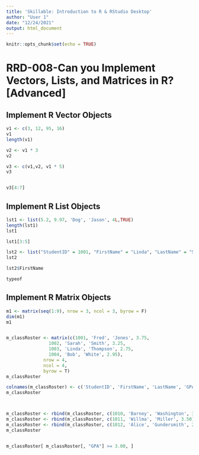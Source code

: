 ```yaml
---
title: 'Skillable: Introduction to R & RStudio Desktop'
author: "User 1"
date: "12/24/2021"
output: html_document
---
```


```r
knitr::opts_chunk$set(echo = TRUE)
```


# RRD-008-Can you Implement Vectors, Lists, and Matrices in R? [Advanced]

## Implement R Vector Objects
```r

v1 <- c(3, 12, 95, 16)
v1
length(v1)

v2 <- v1 * 3
v2

v3 <- c(v1,v2, v1 * 5)
v3


v3[4:7]


```



## Implement R List Objects
```r

lst1 <- list(5.2, 9.97, 'Dog', 'Jason', 4L,TRUE)
length(lst1)
lst1

lst1[3:5]

lst2 <- list("StudentID" = 1001, "FirstName" = "Linda", "LastName" = "Smith", "GPA" = 3.75 )
lst2

lst2$FirstName

typeof

```


## Implement R Matrix Objects
```r

m1 <- matrix(seq(1:9), nrow = 3, ncol = 3, byrow = F)
dim(m1)
m1


m_classRoster <- matrix(c(1001, 'Fred', 'Jones', 3.75, 
                1002, 'Sarah', 'Smith', 3.25, 
                1003, 'Linda', 'Thompson', 2.75, 
                1004, 'Bob', 'White', 2.95), 
              nrow = 4, 
              ncol = 4, 
              byrow = T)
m_classRoster

colnames(m_classRoster) <- c('StudentID', 'FirstName', 'LastName', 'GPA')
m_classRoster



m_classRoster <- rbind(m_classRoster, c(1010, 'Barney', 'Washington', 3.75))
m_classRoster <- rbind(m_classRoster, c(1011, 'Willma', 'Miller', 3.50))
m_classRoster <- rbind(m_classRoster, c(1012, 'Alice', 'Gundersmith', 2.50))
m_classRoster


m_classRoster[ m_classRoster[, "GPA"] >= 3.00, ]




```




















